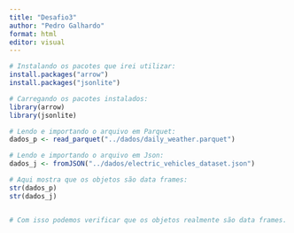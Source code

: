 ---
title: "Desafio3"
author: "Pedro Galhardo"
format: html
editor: visual
---

```{r}
# Instalando os pacotes que irei utilizar:
install.packages("arrow")
install.packages("jsonlite")
```

```{r}
# Carregando os pacotes instalados:
library(arrow)
library(jsonlite)
```

```{r}
# Lendo e importando o arquivo em Parquet:
dados_p <- read_parquet("../dados/daily_weather.parquet")

```

```{r}
# Lendo e importando o arquivo em Json:
dados_j <- fromJSON("../dados/electric_vehicles_dataset.json")
```

```{r}
# Aqui mostra que os objetos são data frames:
str(dados_p)
str(dados_j)


# Com isso podemos verificar que os objetos realmente são data frames.
```
 


